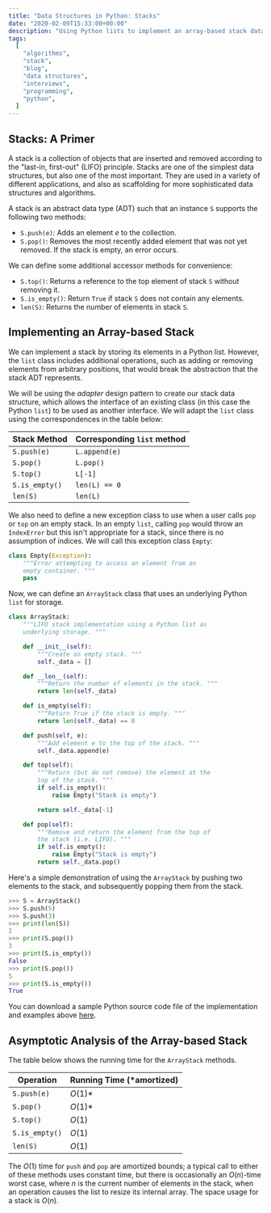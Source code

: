 ```yaml
---
title: "Data Structures in Python: Stacks"
date: "2020-02-09T15:33:00+00:00"
description: "Using Python lists to implement an array-based stack data structure."
tags:
  [
    "algorithms",
    "stack",
    "blog",
    "data structures",
    "interviews",
    "programming",
    "python",
  ]
---
```


## Stacks: A Primer

A stack is a collection of objects that are inserted and removed according to the "last-in, first-out" (LIFO) principle. Stacks are one of the simplest data structures, but also one of the most important. They are used in a variety of different applications, and also as scaffolding for more sophisticated data structures and algorithms.

A stack is an abstract data type (ADT) such that an instance `S` supports the following two methods:

- `S.push(e)`: Adds an element ${e}$ to the collection.
- `S.pop()`: Removes the most recently added element that was not yet removed. If the stack is empty, an error occurs.

We can define some additional accessor methods for convenience:

- `S.top()`: Returns a reference to the top element of stack `S` without removing it.
- `S.is_empty()`: Return `True` if stack `S` does not contain any elements.
- `len(S)`: Returns the number of elements in stack `S`.

## Implementing an Array-based Stack

We can implement a stack by storing its elements in a Python list. However, the `list` class includes additional operations, such as adding or removing elements from arbitrary positions, that would break the abstraction that the stack ADT represents.

We will be using the _adapter_ design pattern to create our stack data structure, which allows the interface of an existing class (in this case the Python `list`) to be used as another interface. We will adapt the `list` class using the correspondences in the table below:

| Stack Method   | Corresponding `list` method |
| -------------- | --------------------------- |
| `S.push(e)`    | `L.append(e)`               |
| `S.pop()`      | `L.pop()`                   |
| `S.top()`      | `L[-1]`                     |
| `S.is_empty()` | `len(L) == 0`               |
| `len(S)`       | `len(L)`                    |

We also need to define a new exception class to use when a user calls `pop` or `top` on an empty stack. In an empty `list`, calling `pop` would throw an `IndexError` but this isn't appropriate for a stack, since there is no assumption of indices. We will call this exception class `Empty`:

```python
class Empty(Exception):
    """Error attempting to access an element from an
    empty container. """
    pass
```

Now, we can define an `ArrayStack` class that uses an underlying Python `list` for storage.

```python
class ArrayStack:
    """LIFO stack implementation using a Python list as
    underlying storage. """

    def __init__(self):
        """Create an empty stack. """
        self._data = []

    def __len__(self):
        """Return the number of elements in the stack. """
        return len(self._data)

    def is_empty(self):
        """Return True if the stack is empty. """
        return len(self._data) == 0

    def push(self, e):
        """Add element e to the top of the stack. """
        self._data.append(e)

    def top(self):
        """Return (but do not remove) the element at the
        top of the stack. """
        if self.is_empty():
            raise Empty("Stack is empty")

        return self._data[-1]

    def pop(self):
        """Remove and return the element from the top of
        the stack (i.e. LIFO). """
        if self.is_empty():
            raise Empty("Stack is empty")
        return self._data.pop()

```

Here's a simple demonstration of using the `ArrayStack` by pushing two elements to the stack, and subsequently popping them from the stack.

```python
>>> S = ArrayStack()
>>> S.push(5)
>>> S.push(3)
>>> print(len(S))
2
>>> print(S.pop())
3
>>> print(S.is_empty())
False
>>> print(S.pop())
5
>>> print(S.is_empty())
True
```

You can download a sample Python source code file of the implementation and examples above [here](sample_stack.py).

## Asymptotic Analysis of the Array-based Stack

The table below shows the running time for the `ArrayStack` methods.

| Operation      | Running Time (\*amortized) |
| -------------- | -------------------------- |
| `S.push(e)`    | $O(1)$\*                   |
| `S.pop()`      | $O(1)$\*                   |
| `S.top()`      | $O(1)$                     |
| `S.is_empty()` | $O(1)$                     |
| `len(S)`       | $O(1)$                     |

The $O(1)$ time for `push` and `pop` are amortized bounds; a typical call to either of these methods uses constant time, but there is occasionally an $O({n})$-time worst case, where $n$ is the current number of elements in the stack, when an operation causes the list to resize its internal array. The space usage for a stack is $O({n})$.

